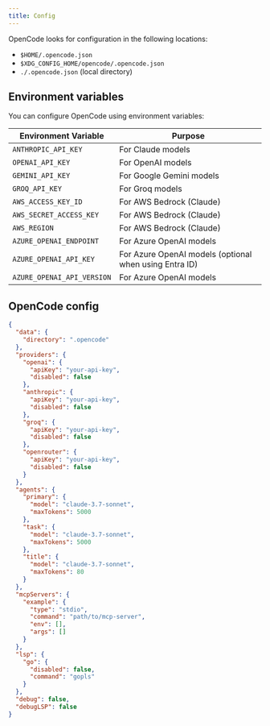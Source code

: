 ```yaml
---
title: Config
---
```


OpenCode looks for configuration in the following locations:

- `$HOME/.opencode.json`
- `$XDG_CONFIG_HOME/opencode/.opencode.json`
- `./.opencode.json` (local directory)

## Environment variables

You can configure OpenCode using environment variables:

| Environment Variable       | Purpose                                                |
| -------------------------- | ------------------------------------------------------ |
| `ANTHROPIC_API_KEY`        | For Claude models                                      |
| `OPENAI_API_KEY`           | For OpenAI models                                      |
| `GEMINI_API_KEY`           | For Google Gemini models                               |
| `GROQ_API_KEY`             | For Groq models                                        |
| `AWS_ACCESS_KEY_ID`        | For AWS Bedrock (Claude)                               |
| `AWS_SECRET_ACCESS_KEY`    | For AWS Bedrock (Claude)                               |
| `AWS_REGION`               | For AWS Bedrock (Claude)                               |
| `AZURE_OPENAI_ENDPOINT`    | For Azure OpenAI models                                |
| `AZURE_OPENAI_API_KEY`     | For Azure OpenAI models (optional when using Entra ID) |
| `AZURE_OPENAI_API_VERSION` | For Azure OpenAI models                                |

## OpenCode config

```json
{
  "data": {
    "directory": ".opencode"
  },
  "providers": {
    "openai": {
      "apiKey": "your-api-key",
      "disabled": false
    },
    "anthropic": {
      "apiKey": "your-api-key",
      "disabled": false
    },
    "groq": {
      "apiKey": "your-api-key",
      "disabled": false
    },
    "openrouter": {
      "apiKey": "your-api-key",
      "disabled": false
    }
  },
  "agents": {
    "primary": {
      "model": "claude-3.7-sonnet",
      "maxTokens": 5000
    },
    "task": {
      "model": "claude-3.7-sonnet",
      "maxTokens": 5000
    },
    "title": {
      "model": "claude-3.7-sonnet",
      "maxTokens": 80
    }
  },
  "mcpServers": {
    "example": {
      "type": "stdio",
      "command": "path/to/mcp-server",
      "env": [],
      "args": []
    }
  },
  "lsp": {
    "go": {
      "disabled": false,
      "command": "gopls"
    }
  },
  "debug": false,
  "debugLSP": false
}
```
